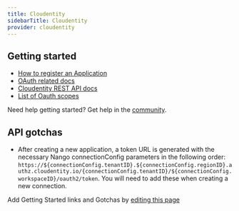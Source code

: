 ```yaml
---
title: Cloudentity
sidebarTitle: Cloudentity
provider: cloudentity
---
```



<Overview />


## Getting started

-   [How to register an Application](https://cloudentity.com/developers/howtos/applications/connect-application/)
-   [OAuth related docs](https://cloudentity.com/developers/basics/oauth-grant-types/client-credentials-flow/)
-   [Cloudentity REST API docs](https://cloudentity.com/developers/)
-   [List of Oauth scopes](https://cloudentity.com/developers/basics/tokens/access-token/#access-token-scope)

<Tip>Need help getting started? Get help in the [community](https://nango.dev/slack).</Tip>

## API gotchas
- After creating a new application, a token URL is generated with the necessary Nango connectionConfig parameters in the following order: `https://${connectionConfig.tenantID}.${connectionConfig.regionID}.authz.cloudentity.io/{connectionConfig.tenantID}/${connectionConfig.workspaceID}/oauth2/token`. You will need to add these when creating a new connection.

<Note>Add Getting Started links and Gotchas by [editing this page](https://github.com/nangohq/nango/tree/master/docs-v2/integrations/all/cloudentity.mdx)</Note>
